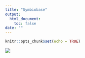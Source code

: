 ```yaml
---
title: "Symbiobase"
output: 
  html_document:
    toc: false
date: ""
---
```


```r
knitr::opts_chunk$set(echo = TRUE)
```

![](images/C8CF89A6-B6D6-40D8-8444-2C37DD1DBA7C.png)
